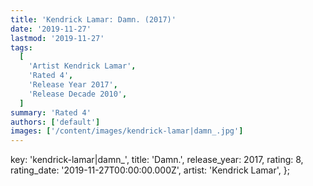 ```yaml
---
title: 'Kendrick Lamar: Damn. (2017)'
date: '2019-11-27'
lastmod: '2019-11-27'
tags:
  [
    'Artist Kendrick Lamar',
    'Rated 4',
    'Release Year 2017',
    'Release Decade 2010',
  ]
summary: 'Rated 4'
authors: ['default']
images: ['/content/images/kendrick-lamar|damn_.jpg']
---
```


  key: 'kendrick-lamar|damn_',
  title: 'Damn.',
  release_year: 2017,
  rating: 8,
  rating_date: '2019-11-27T00:00:00.000Z',
  artist: 'Kendrick Lamar',
};

<MusicRating data={data} />
